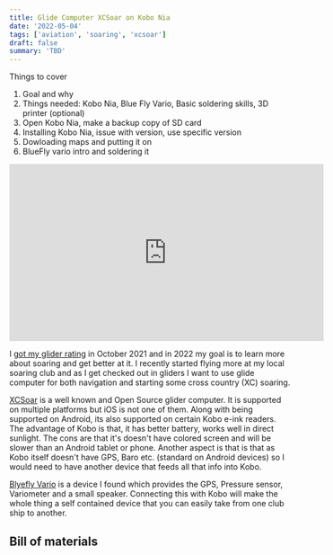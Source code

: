 ```yaml
---
title: Glide Computer XCSoar on Kobo Nia
date: '2022-05-04'
tags: ['aviation', 'soaring', 'xcsoar']
draft: false
summary: 'TBD'
---
```


Things to cover

1. Goal and why
2. Things needed: Kobo Nia, Blue Fly Vario, Basic soldering skills, 3D printer (optional)
3. Open Kobo Nia, make a backup copy of SD card
4. Installing Kobo Nia, issue with version, use specific version
5. Dowloading maps and putting it on
6. BlueFly vario intro and soldering it

<iframe
  width="560"
  height="315"
  src="https://www.youtube-nocookie.com/embed/QtYXJiP2cGc"
  title="BlueFly vario with Kobo Nia YouTube video"
  frameBorder="0"
  allow="accelerometer; autoplay; clipboard-write; encrypted-media; gyroscope; picture-in-picture"
  allowFullScreen
></iframe>

I [got my glider rating](/blog/aviation/glider_addon_rating) in October 2021 and in 2022 my goal is to learn more about soaring and get better at it. I recently started flying more at my local soaring club and as I get checked out in gliders I want to use glide computer for both navigation and starting some cross country (XC) soaring.

[XCSoar](https://xcsoar.org/) is a well known and Open Source glider computer. It is supported on multiple platforms but iOS is not one of them. Along with being supported on Android, its also supported on certain Kobo e-ink readers. The advantage of Kobo is that, it has better battery, works well in direct sunlight. The cons are that it's doesn't have colored screen and will be slower than an Android tablet or phone. Another aspect is that is that as Kobo itself doesn't have GPS, Baro etc. (standard on Android devices) so I would need to have another device that feeds all that info into Kobo.

[Blyefly Vario](https://www.blueflyvario.com/product/blueflyvario_ttl_gps_v12-2/) is a device I found which provides the GPS, Pressure sensor, Variometer and a small speaker. Connecting this with Kobo will make the whole thing a self contained device that you can easily take from one club ship to another.

## Bill of materials
